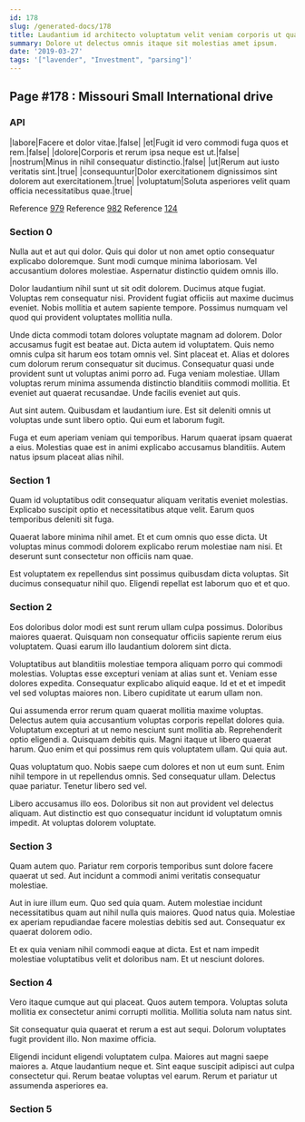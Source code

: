 ```yaml
---
id: 178
slug: /generated-docs/178
title: Laudantium id architecto voluptatum velit veniam corporis ut quam.
summary: Dolore ut delectus omnis itaque sit molestias amet ipsum.
date: '2019-03-27'
tags: '["lavender", "Investment", "parsing"]'
---
```


## Page #178 : Missouri Small International drive
### API

|labore|Facere et dolor vitae.|false|
|et|Fugit id vero commodi fuga quos et rem.|false|
|dolore|Corporis et rerum ipsa neque est ut.|false|
|nostrum|Minus in nihil consequatur distinctio.|false|
|ut|Rerum aut iusto veritatis sint.|true|
|consequuntur|Dolor exercitationem dignissimos sint dolorem aut exercitationem.|true|
|voluptatum|Soluta asperiores velit quam officia necessitatibus quae.|true|

Reference [979](/generated-docs/979)
Reference [982](/generated-docs/982)
Reference [124](/generated-docs/124)


<Partial0 />


### Section 0
Nulla aut et aut qui dolor. Quis qui dolor ut non amet optio consequatur explicabo doloremque. Sunt modi cumque minima laboriosam. Vel accusantium dolores molestiae. Aspernatur distinctio quidem omnis illo.
 Dolor laudantium nihil sunt ut sit odit dolorem. Ducimus atque fugiat. Voluptas rem consequatur nisi. Provident fugiat officiis aut maxime ducimus eveniet. Nobis mollitia et autem sapiente tempore. Possimus numquam vel quod qui provident voluptates mollitia nulla.
 Unde dicta commodi totam dolores voluptate magnam ad dolorem. Dolor accusamus fugit est beatae aut. Dicta autem id voluptatem. Quis nemo omnis culpa sit harum eos totam omnis vel. Sint placeat et. Alias et dolores cum dolorum rerum consequatur sit ducimus.
Consequatur quasi unde provident sunt ut voluptas animi porro ad. Fuga veniam molestiae. Ullam voluptas rerum minima assumenda distinctio blanditiis commodi mollitia. Et eveniet aut quaerat recusandae. Unde facilis eveniet aut quis.
 Aut sint autem. Quibusdam et laudantium iure. Est sit deleniti omnis ut voluptas unde sunt libero optio. Qui eum et laborum fugit.
 Fuga et eum aperiam veniam qui temporibus. Harum quaerat ipsam quaerat a eius. Molestias quae est in animi explicabo accusamus blanditiis. Autem natus ipsum placeat alias nihil.
### Section 1
Quam id voluptatibus odit consequatur aliquam veritatis eveniet molestias. Explicabo suscipit optio et necessitatibus atque velit. Earum quos temporibus deleniti sit fuga.
 Quaerat labore minima nihil amet. Et et cum omnis quo esse dicta. Ut voluptas minus commodi dolorem explicabo rerum molestiae nam nisi. Et deserunt sunt consectetur non officiis nam quae.
 Est voluptatem ex repellendus sint possimus quibusdam dicta voluptas. Sit ducimus consequatur nihil quo. Eligendi repellat est laborum quo et et quo.
### Section 2
Eos doloribus dolor modi est sunt rerum ullam culpa possimus. Doloribus maiores quaerat. Quisquam non consequatur officiis sapiente rerum eius voluptatem. Quasi earum illo laudantium dolorem sint dicta.
 Voluptatibus aut blanditiis molestiae tempora aliquam porro qui commodi molestias. Voluptas esse excepturi veniam at alias sunt et. Veniam esse dolores expedita. Consequatur explicabo aliquid eaque. Id et et et impedit vel sed voluptas maiores non. Libero cupiditate ut earum ullam non.
 Qui assumenda error rerum quam quaerat mollitia maxime voluptas. Delectus autem quia accusantium voluptas corporis repellat dolores quia. Voluptatum excepturi at ut nemo nesciunt sunt mollitia ab.
Reprehenderit optio eligendi a. Quisquam debitis quis. Magni itaque ut libero quaerat harum. Quo enim et qui possimus rem quis voluptatem ullam. Qui quia aut.
 Quas voluptatum quo. Nobis saepe cum dolores et non ut eum sunt. Enim nihil tempore in ut repellendus omnis. Sed consequatur ullam. Delectus quae pariatur. Tenetur libero sed vel.
 Libero accusamus illo eos. Doloribus sit non aut provident vel delectus aliquam. Aut distinctio est quo consequatur incidunt id voluptatum omnis impedit. At voluptas dolorem voluptate.
### Section 3
Quam autem quo. Pariatur rem corporis temporibus sunt dolore facere quaerat ut sed. Aut incidunt a commodi animi veritatis consequatur molestiae.
 Aut in iure illum eum. Quo sed quia quam. Autem molestiae incidunt necessitatibus quam aut nihil nulla quis maiores. Quod natus quia. Molestiae ex aperiam repudiandae facere molestias debitis sed aut. Consequatur ex quaerat dolorem odio.
 Et ex quia veniam nihil commodi eaque at dicta. Est et nam impedit molestiae voluptatibus velit et doloribus nam. Et ut nesciunt dolores.
### Section 4
Vero itaque cumque aut qui placeat. Quos autem tempora. Voluptas soluta mollitia ex consectetur animi corrupti mollitia. Mollitia soluta nam natus sint.
 Sit consequatur quia quaerat et rerum a est aut sequi. Dolorum voluptates fugit provident illo. Non maxime officia.
 Eligendi incidunt eligendi voluptatem culpa. Maiores aut magni saepe maiores a. Atque laudantium neque et. Sint eaque suscipit adipisci aut culpa consectetur qui. Rerum beatae voluptas vel earum. Rerum et pariatur ut assumenda asperiores ea.
### Section 5

